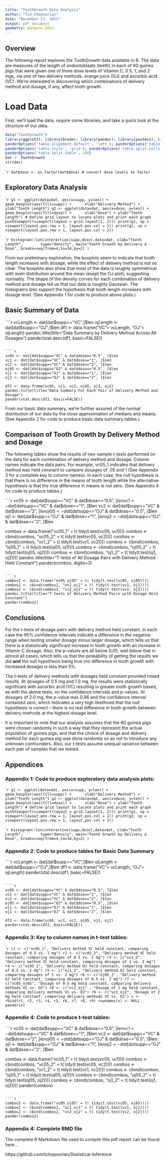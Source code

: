 ```yaml
---
title: "ToothGrowth Data Analysis"
author: "Tim Chopoorian"
date: "December 27, 2015"
output: pdf_document
geometry: margin=.50in
---
```



## Overview

The following report explores the ToothGrowth data available in R. The data are measures of the length of ondontoblasts (teeth) in each of 60 guinea pigs that were given one of three dose levels of Vitamin C, 0.5, 1, and 2 mgs, via one of two delivery methods, orange juice (OJ) and ascorbic acid (VC). We're interested in discovering which combinations of delivery method and dosage, if any, affect tooth growth.

# Load Data

First, we'll load the data, require some libraries, and take a quick look at the structure of our data.

```r
data("ToothGrowth")
library(ggplot2); library(broom); library(pander); library(pastecs); library(grid); library(lattice)
panderOptions('table.alignment.default', 'left'); panderOptions('table.alignment.rownames', 'left')
panderOptions('table.style', 'grid'); panderOptions('table.split.cells', 50); panderOptions('table.continues','')
panderOptions('table.split.table', 100)
dat <- ToothGrowth
str(dat)
```

````r
dat$dose <- as.factor(dat$dose) # convert dose levels to factor
```


## Exploratory Data Analysis

````r
g1 <- ggplot(data=dat, aes(x=supp, y=len)) + geom_boxplot(aes(fill=supp)) + 
    xlab("Delivery Method") + ylab("Tooth Length")
g2 <- ggplot(data=dat, aes(x=dose, y=len)) + geom_boxplot(aes(fill=dose)) + 
    xlab("Dose") + ylab("Tooth Length")
# Define grid layout to locate plots and print each graph
pushViewport(viewport(layout = grid.layout(1, 2)))
print(g1, vp = viewport(layout.pos.row = 1, layout.pos.col = 1))
print(g2, vp = viewport(layout.pos.row = 1, layout.pos.col = 2))
```

````r
histogram(~len|interaction(supp,dose),data=dat, xlab="Tooth Length",
       type="density", main="Tooth Growth by Delivery & Dose", breaks=seq(from=4,to=34,by=2) )
```

From our preliminary exploration, the boxplots seem to indicate that tooth length increases with dosage, while the effect of delivery method is not so clear. The boxplots also show that most of the data is roughly symmetrical with even distribution around the mean (exept the OJ plot), suggesting normality. The shape of the density curves for each combination of delivery method and dosage tell us that our data is roughly Gaussian. The histograms also support the hypothesis that tooth length increases with dosage level. (See Appendix 1 for code to produce above plots.)

## Basic Summary of Data

````r
vcLength <- dat[dat$supp=="VC",]$len
ojLength <- dat[dat$supp=="OJ",]$len
df1 <- data.frame("VC"= vcLength, "OJ"= ojLength)
pandoc.title(title="Data Summary by Delivery Method Across All Dosages")
pander(stat.desc(df1, basic=FALSE))

```

````r
vc05 <- dat[dat$supp=="VC" & dat$dose=="0.5", ]$len
vc1 <- dat[dat$supp=="VC" & dat$dose=="1", ]$len
vc2 <- dat[dat$supp=="VC" & dat$dose=="2", ]$len
oj05 <- dat[dat$supp=="OJ" & dat$dose=="0.5", ]$len
oj1 <- dat[dat$supp=="OJ" & dat$dose=="1", ]$len
oj2 <- dat[dat$supp=="OJ" & dat$dose=="2", ]$len

df2 <- data.frame(vc05, vc1, vc2, oj05, oj1, oj2)
pandoc.title(title="Data Summary For Each Pair of Delivery Method and Dosage")
pander(stat.desc(df2, basic=FALSE))
```

From our basic data summary, we're further assured of the normal distribution of our data by the close approximation of medians and means. (See Appendix 2 for code to produce basic data summary tables.)

## Comparison of Tooth Growth by Delivery Method and Dosage

The following tables show the results of two-sample t-tests performed on the data for each combination of delivery method and dosage. Column names indicate the data pairs. For example, vc05_1 indicates that delivery method was held constant to campare dosages of .05 and 1 (See Appendix 3 for a complete key to column names). In each case, the null hypothesis is that there is no difference in the means of tooth length while the alternative hypothesis is that the true difference in means is not zero. (See Appendix 4 for code to produce tables.) 

````r
vc05 <- dat[dat$supp=="VC" & dat$dose=="0.5", ]$len
vc1 <- dat[dat$supp=="VC" & dat$dose=="1", ]$len
vc2 <- dat[dat$supp=="VC" & dat$dose=="2", ]$len
oj05 <- dat[dat$supp=="OJ" & dat$dose=="0.5", ]$len
oj1 <- dat[dat$supp=="OJ" & dat$dose=="1", ]$len
oj2 <- dat[dat$supp=="OJ" & dat$dose=="2", ]$len

combos <- data.frame("vc05_1" = t( tidy(t.test(vc05, vc1))))
combos <- cbind(combos, "vc05_2" = t( tidy(t.test(vc05, vc2))))
combos <- cbind(combos, "vc1_2" = t( tidy(t.test(vc1, vc2))))
combos <- cbind(combos, "oj05_1" = t( tidy(t.test(oj05, oj1))))
combos <- cbind(combos, "oj05_2" = t( tidy(t.test(oj05, oj2))))
combos <- cbind(combos, "oj1_2" = t( tidy(t.test(oj1, oj2))))
pandoc.title(title="T-tests of All Dosage Pairs with Delivery Method Held Constant")
pander(combos, digits=3)
```

````r
combos2 <- data.frame("vc05_oj05" = t( tidy(t.test(vc05, oj05))))
combos2 <- cbind(combos2, "vc1_oj1" = t( tidy(t.test(vc1, oj1))))
combos2 <- cbind(combos2, "vc2_oj2" = t( tidy(t.test(vc2, oj2))))
pandoc.title(title="T-tests of Delivery Method Pairs with Dosage Held Constant")
pander(combos2)
```

## Conclusions

For the t-tests of dosage pairs with delivery method held constant, in each case the 95% confidence intervals indicate a difference in the negative range when testing smaller dosage minus larger dosage, which tells us that there is a statistically significant increase in tooth growth with an increase in Vitamin C dosage. Also, the p-values are all below 0.05, well below that in almost all cases, which tells us that the probability of getting the results we did **and** the null hypothesis being true (no difference in tooth growth with increased dosage) is less than 5%.

The t-tests of delivery methods with dosages held constant provided mixed results. At dosages of 0.5 mg and 1.0 mg, the results were statistically significant with ascorbic acid (VC) resulting in greater tooth growth based, as with the above tests, on the confidence intervals and p-values. At dosages of 2.0 mg, the p-value was 0.96 and the confidence interval contained zero, which indicates a very high likelihood that the null hypothesis is correct -- there is no real difference in tooth growth between delivery methods at the highest dosage level.

It is important to note that our analysis assumes that the 60 guinea pigs were chosen randomly in such a way that they represent the actual population of guinea pigs, and that the choice of dosage and delivery method for each guinea pig was done randomly so as not to introduce any unknown confounders. Also, our t-tests assume unequal variance between each pair of samples that we tested.




\pagebreak

## Appendices 

### Appendix 1: Code to produce exploratory data analysis plots:

````r
g1 <- ggplot(data=dat, aes(x=supp, y=len)) + geom_boxplot(aes(fill=supp)) + 
    xlab("Delivery Method") + ylab("Tooth Length")
g2 <- ggplot(data=dat, aes(x=dose, y=len)) + geom_boxplot(aes(fill=dose)) + 
    xlab("Dose") + ylab("Tooth Length")
# Define grid layout to locate plots and print each graph
pushViewport(viewport(layout = grid.layout(1, 2)))
print(g1, vp = viewport(layout.pos.row = 1, layout.pos.col = 1))
print(g2, vp = viewport(layout.pos.row = 1, layout.pos.col = 2))
```

````r
histogram(~len|interaction(supp,dose),data=dat, xlab="Tooth Length",
       type="density", main="Tooth Growth by Delivery & Dose", breaks=seq(from=4,to=34,by=2) )
```


### Appendix 2: Code to produce tables for Basic Data Summary

````r
vcLength <- dat[dat$supp=="VC",]$len
ojLength <- dat[dat$supp=="OJ",]$len
df1 <- data.frame("VC"= vcLength, "OJ"= ojLength)
pander(stat.desc(df1, basic=FALSE))

```

````r
vc05 <- dat[dat$supp=="VC" & dat$dose=="0.5", ]$len
vc1 <- dat[dat$supp=="VC" & dat$dose=="1", ]$len
vc2 <- dat[dat$supp=="VC" & dat$dose=="2", ]$len
oj05 <- dat[dat$supp=="OJ" & dat$dose=="0.5", ]$len
oj1 <- dat[dat$supp=="OJ" & dat$dose=="1", ]$len
oj2 <- dat[dat$supp=="OJ" & dat$dose=="2", ]$len

df2 <- data.frame(vc05, vc1, vc2, oj05, oj1, oj2)
pander(stat.desc(df2, basic=FALSE))

```

### Appendix 3: Key to column names in t-test tables:

````r
r1 <- c("vc05_1", "Delivery method VC held constant, comparing dosages of 0.5 vs. 1 mg")
r2 <- c("vc05_2", "Delivery method VC held constant, comparing dosages of 0.5 vs. 2 mg")
r3 <- c("vc1_2", "Delivery method VC held constant, comparing dosages of 1 vs. 2 mg")
r4 <- c("oj05_1", "Delivery method OJ held constant, comparing dosages of 0.5 vs. 1 mg")
r5 <- c("oj1_2", "Delivery method OJ held constant, comparing dosages of 1 vs. 2 mg")
r6 <- c("oj05_2", "Delivery method OJ held constant, comparing dosages of 0.5 vs. 2 mg")
r7 <- c("vc05_oj05", "Dosage of 0.5 mg held constant, comparing delivery methods VC vs. OJ")
r8 <- c("vc1_oj1" , "Dosage of 1 mg held constant, comparing delivery methods VC vs. OJ")
r9 <- c("vc2_oj2", "Dosage of 2 mg held constant, comparing delivery methods VC vs. OJ")
x <- rbind(r1, r2, r3, r4, r5, r6, r7, r8, r9)
rownames(x) <- NULL
pander(x)
```


### Appendix 4: Code to produce t-test tables:
````r
vc05 <- dat[dat$supp=="VC" & dat$dose=="0.5", ]$len
vc1 <- dat[dat$supp=="VC" & dat$dose=="1", ]$len
vc2 <- dat[dat$supp=="VC" & dat$dose=="2", ]$len
oj05 <- dat[dat$supp=="OJ" & dat$dose=="0.5", ]$len
oj1 <- dat[dat$supp=="OJ" & dat$dose=="1", ]$len
oj2 <- dat[dat$supp=="OJ" & dat$dose=="2", ]$len

combos <- data.frame("vc05_1" = t( tidy(t.test(vc05, vc1))))
combos <- cbind(combos, "vc05_2" = t( tidy(t.test(vc05, vc2))))
combos <- cbind(combos, "vc1_2" = t( tidy(t.test(vc1, vc2))))
combos <- cbind(combos, "oj05_1" = t( tidy(t.test(oj05, oj1))))
combos <- cbind(combos, "oj05_2" = t( tidy(t.test(oj05, oj2))))
combos <- cbind(combos, "oj1_2" = t( tidy(t.test(oj1, oj2))))
pander(combos)
```

````r
combos2 <- data.frame("vc05_oj05" = t( tidy(t.test(vc05, oj05))))
combos2 <- cbind(combos2, "vc1_oj1" = t( tidy(t.test(vc1, oj1))))
combos2 <- cbind(combos2, "vc2_oj2" = t( tidy(t.test(vc2, oj2))))
pander(combos2)
```

### Appendix 4: Complete RMD file

The complete R Markdown file used to compile this pdf report can be found here...

https://github.com/tchopoorian/Statistical-Inference
